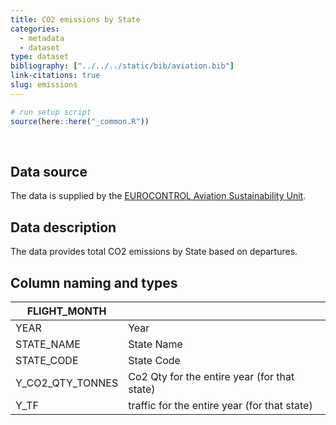 ```yaml
---
title: CO2 emissions by State
categories:
  - metadata
  - dataset
type: dataset
bibliography: ["../../../static/bib/aviation.bib"]
link-citations: true
slug: emissions
---
```

```r
# run setup script
source(here::here("_common.R"))
```
<br>

## Data source
The data is supplied by the [EUROCONTROL Aviation Sustainability Unit][env].


## Data description
The data provides total CO2 emissions by State based on departures.

## Column naming and types

| FLIGHT_MONTH          |                                                                        |
|-----------------------|---------------------------------------------------------------------------------------------------------|
| YEAR                  | Year                                                                                                    |
| STATE_NAME            | State Name                                                                                              |
| STATE_CODE            | State Code                                                                                              |
| Y_CO2_QTY_TONNES      | Co2 Qty for the entire year (for that state)                                                            |
| Y_TF                  | traffic for the entire year (for that state)                                                                 |


[env]: https://www.eurocontrol.int/environment "EUROCONTROL Aviation Sustainability Unit"